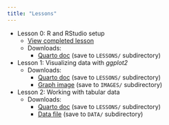 ```yaml
---
title: "Lessons"
---
```


<!-- The quart document for this page is located in the website_quart_docs
     directory. The documents I'm trying to link are in the LESSONS directory.
     Unfortunately, quarto paths in a qmd file are always relative to the
     location of that qmd file. This is why I need to prefix "../" to the
     paths here. Otherwise, quarto will try to search for a LESSONS directory
     within the website_quart_docs directory. -->

* Lesson 0: R and RStudio setup
    + [View completed lesson](../LESSONS/COMPLETED/Completed_Lesson-00_R-and-Rstudio-setup.qmd)
    + Downloads:
        - [Quarto doc](https://raw.githubusercontent.com/itmat/ITMAT_office_houRs/main/LESSONS/Lesson-00_R-and-Rstudio-setup.qmd) (save to `LESSONS/` subdirectory)
    

* Lesson 1: Visualizing data with *ggplot2*
    + Downloads:
        - [Quarto doc](https://raw.githubusercontent.com/itmat/ITMAT_office_houRs/main/LESSONS/Lesson-01_Visualizing-data-with-ggplot2.qmd) (save to `LESSONS/` subdirectory)
        - [Graph image](../IMAGES/Lesson-01_Flipper-length-v-body-mass_Scatterplot-w-trend.png) (save to `IMAGES/` subdirectory)

* Lesson 2: Working with tabular data
    + Downloads:
        - [Quarto doc](https://raw.githubusercontent.com/itmat/ITMAT_office_houRs/main/LESSONS/Lesson-02_Working-with-tabular-data.qmd) (save to `LESSONS/` subdirectory)
        - [Data file](../DATA/penguins.csv) (save to `DATA/` subdirectory)
